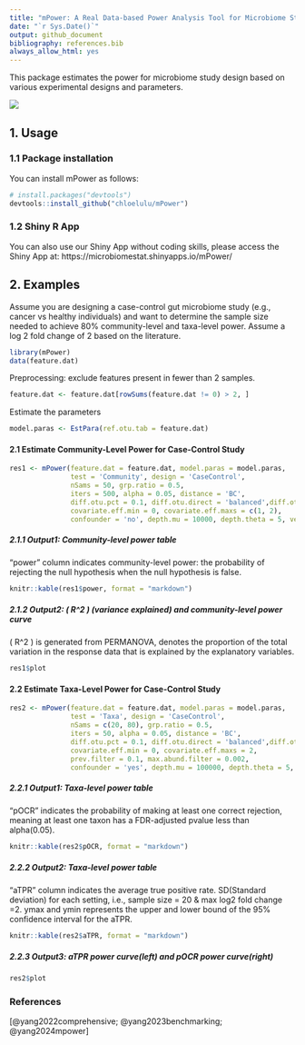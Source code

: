 ```yaml
---
title: "mPower: A Real Data-based Power Analysis Tool for Microbiome Study Design"
date: "`r Sys.Date()`"
output: github_document
bibliography: references.bib
always_allow_html: yes
---
```


This package estimates the power for microbiome study design based on various experimental designs and parameters. 



![ ](workflows.png)

## 1. Usage
### 1.1 Package installation

You can install mPower as follows:

``` r
# install.packages("devtools")
devtools::install_github("chloelulu/mPower")
```

### 1.2 Shiny R App

You can also use our Shiny App without coding skills, please access the Shiny App at: https://microbiomestat.shinyapps.io/mPower/

## 2. Examples

Assume you are designing a case-control gut microbiome study (e.g., cancer vs healthy individuals) and want to determine the sample size needed to achieve 80% community-level and taxa-level power. Assume a log 2 fold change of 2 based on the literature.


```r
library(mPower)
data(feature.dat)
```

Preprocessing: exclude features present in fewer than 2 samples.
```r
feature.dat <- feature.dat[rowSums(feature.dat != 0) > 2, ]
```

Estimate the parameters
```r
model.paras <- EstPara(ref.otu.tab = feature.dat)
```

#### 2.1 Estimate Community-Level Power for Case-Control Study
```r
res1 <- mPower(feature.dat = feature.dat, model.paras = model.paras,
               test = 'Community', design = 'CaseControl',
               nSams = 50, grp.ratio = 0.5,
               iters = 500, alpha = 0.05, distance = 'BC',
               diff.otu.pct = 0.1, diff.otu.direct = 'balanced',diff.otu.mode = 'random',
               covariate.eff.min = 0, covariate.eff.maxs = c(1, 2),
               confounder = 'no', depth.mu = 10000, depth.theta = 5, verbose = F)

```

##### 2.1.1 Output1: Community-level power table 

"power" column indicates community-level power: the probability of rejecting the null hypothesis when the null hypothesis is false. 
```r
knitr::kable(res1$power, format = "markdown")
```

##### 2.1.2 Output2: \( R^2 \) (variance explained) and community-level power curve

\( R^2 \) is generated from PERMANOVA, denotes the proportion of the total variation in the response data that is explained by the explanatory variables.
```r
res1$plot
```


#### 2.2 Estimate Taxa-Level Power for Case-Control Study
```r
res2 <- mPower(feature.dat = feature.dat, model.paras = model.paras,
               test = 'Taxa', design = 'CaseControl',
               nSams = c(20, 80), grp.ratio = 0.5,
               iters = 50, alpha = 0.05, distance = 'BC',
               diff.otu.pct = 0.1, diff.otu.direct = 'balanced',diff.otu.mode = 'random',
               covariate.eff.min = 0, covariate.eff.maxs = 2,
               prev.filter = 0.1, max.abund.filter = 0.002,
               confounder = 'yes', depth.mu = 100000, depth.theta = 5, verbose = F)
```

##### 2.2.1 Output1: Taxa-level power table 

"pOCR" indicates the probability of making at least one correct rejection, meaning at least one taxon has a FDR-adjusted pvalue less than alpha(0.05).
```r
knitr::kable(res2$pOCR, format = "markdown")
```

##### 2.2.2 Output2: Taxa-level power table 

"aTPR" column indicates the average true positive rate. SD(Standard deviation) for each setting, i.e., sample size = 20 & max log2 fold change =2. ymax and ymin represents the upper and lower bound of the 95% confidence interval for the aTPR.
```r
knitr::kable(res2$aTPR, format = "markdown")

```

##### 2.2.3 Output3: aTPR power curve(left) and pOCR power curve(right)

```r
res2$plot
```

### References

[@yang2022comprehensive; @yang2023benchmarking; @yang2024mpower]


